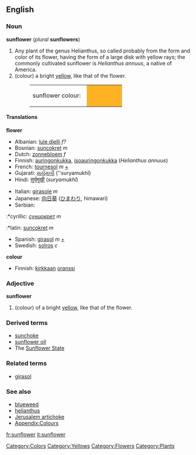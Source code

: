{{Wikipedia}}
==English==
===Noun===
'''sunflower''' (''plural'' '''sunflowers''')

#Any plant of the genus Helianthus, so called probably from the form and color of its flower, having the form of a large disk with yellow rays; the commonly cultivated sunflower is ''Helianthus annuus'', a native of America.
#(colour) a bright [[yellow]], like that of the flower.
#:<table><tr><td>sunflower colour: &nbsp;</td><td bgcolor="#FFB324" width="80">&nbsp; </td></tr></table>

====Translations====
'''flower'''
{{top}}
*Albanian: [[lule dielli]] ''f?''
*Bosnian: [[suncokret]] ''m''
*Dutch: [[zonnebloem]] ''f'' 
*Finnish: [[auringonkukka]], [[isoauringonkukka]] (''Helianthus annuus'')
*French: [[tournesol]] ''m'' [[:fr:tournesol|+]]
*Gujarati: [[સુર્યમુખી]] (''suryamukhī)
*Hindi: [[सुर्यमुखी]] (''suryamukhī'')
{{mid}}
*Italian: [[girasole]] ''m''
*Japanese: [[向日葵]] ([[ひまわり]], himawari)
*Serbian:
:*cyrillic: [[сунцокрет]] ''m''
:*latin: [[suncokret]] ''m''
*Spanish: [[girasol]] ''m'' [[:es:girasol|+]]
*Swedish: [[solros]] ''c''
{{bottom}}

'''colour'''
{{top}}
*Finnish: [[kirkas|kirkkaan]] [[oranssi]]
{{mid}}
{{bottom}}

===Adjective===
'''sunflower'''
#(colour) of a bright [[yellow]], like that of the flower.

===Derived terms===
*[[sunchoke]]
*[[sunflower oil]]
*The [[Sunflower State]]

===Related terms===
*[[girasol]]

===See also===
*[[blueweed]]
*[[helianthus]]
*[[Jerusalem artichoke]]
*[[Wiktionary_Appendix:Colours|Appendix:Colours]]

[[Category:Colors]]
[[Category:Yellows]]
[[Category:Flowers]]
[[Category:Plants]]

[[fr:sunflower]]
[[it:sunflower]]